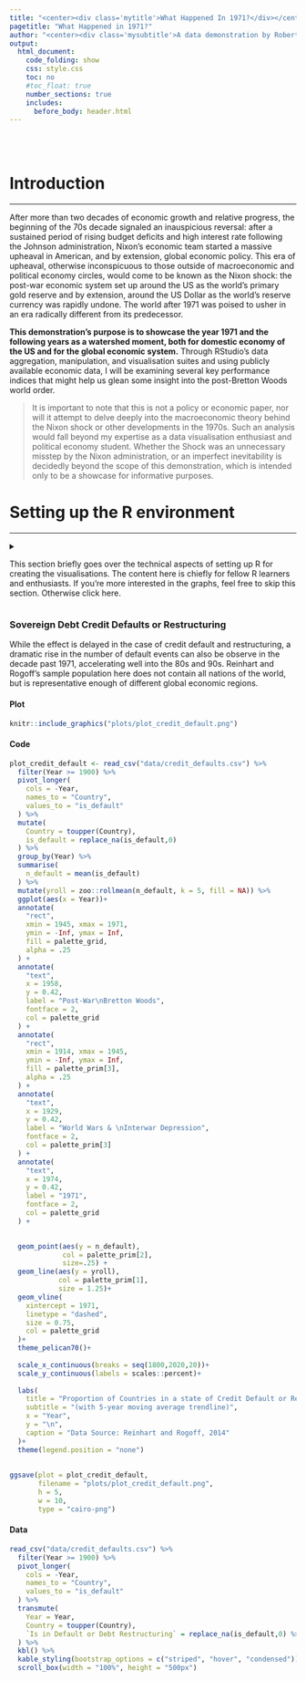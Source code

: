 ```yaml
---
title: "<center><div class='mytitle'>What Happened In 1971?</div></center>"
pagetitle: "What Happened in 1971?"
author: "<center><div class='mysubtitle'>A data demonstration by Robert Duc Bui <br> [Github](https://github.com/robert-mdh-bui) [Twitter](https://twitter.com/robert_b_) [LinkedIn](https://www.linkedin.com/in/robert-bui/)</div></center>"
output:
  html_document:
    code_folding: show
    css: style.css
    toc: no
    #toc_float: true
    number_sections: true
    includes:
      before_body: header.html
---
```


<br><br>

<div class="mycontent">

# Introduction

------------------------------------------------------------------------

After more than two decades of economic growth and relative progress, the beginning of the 70s decade signaled an inauspicious reversal: after a sustained period of rising budget deficits and high interest rate following the Johnson administration, Nixon's economic team started a massive upheaval in American, and by extension, global economic policy. This era of upheaval, otherwise inconspicuous to those outside of macroeconomic and political economy circles, would come to be known as the Nixon shock: the post-war economic system set up around the US as the world's primary gold reserve and by extension, around the US Dollar as the world's reserve currency was rapidly undone. The world after 1971 was poised to usher in an era radically different from its predecessor.

**This demonstration's purpose is to showcase the year 1971 and the following years as a watershed moment, both for domestic economy of the US and for the global economic system.** Through RStudio's data aggregation, manipulation, and visualisation suites and using publicly available economic data, I will be examining several key performance indices that might help us glean some insight into the post-Bretton Woods world order.

> It is important to note that this is not a policy or economic paper, nor will it attempt to delve deeply into the macroeconomic theory behind the Nixon shock or other developments in the 1970s. Such an analysis would fall beyond my expertise as a data visualisation enthusiast and political economy student. Whether the Shock was an unnecessary misstep by the Nixon administration, or an imperfect inevitability is decidedly beyond the scope of this demonstration, which is intended only to be a showcase for informative purposes.

# Setting up the R environment

------------------------------------------------------------------------

<details>

<summary>

This section briefly goes over the technical aspects of setting up R for creating the visualisations. The content here is chiefly for fellow R learners and enthusiasts. If you're more interested in the graphs, feel free to skip this section. Otherwise click here.

</summary>

## Packages

For the graphs in this demonstration, I will be using the *tidyverse* suite of packages for RStudio as the main toolset for data wrangling, cleaning, and visualisation through *ggplot2*. I will also be using *lubridate* for datetime manipulation, *stringr* for string manipulation, *fredr* for direct data fetching through the Federal Reserve Economic Data site provided by the Federal Reserve's API. For aesthetic customisation of the document, I use *patchwork* and *extrafont*.

```r
library(tidyverse)   # RStudio's suite of extended tools.
library(lubridate)   # For datetime manipulation
library(extrafont)   # For custom fonts.
library(fredr)       # For direct data fetching through FRED's API.
library(patchwork)   # For plot tiling.
library(kableExtra)  # For tables
```

## API Key

Should you the reader wish to replicate the plots in this demonstration, keep in mind that the fredr package connects through FRED's API, and thus requires an API key to be set. Here is a sample for the syntax to set an API key, but for your personal use you will need to sign up for a free account with FRED, and set your own API key.

```r
fredr_set_key("xxxxxxxxxxxxxxxxxxxxxxxxxxxxxxxx")
```

```r
fredr_set_key("fe0584c38504eccc993f49fe09fef128")
```

## Colour palette

I will also set a custom colour scale for use throughout different visualisations, for the sake of design continuity. The palettes are defined here, and displayed below. The colours and general design are inspired by vintage book covers by Pelican Books (and others in the same vein) from the 1970s.

![](https://i1.wp.com/www.grapheine.com/wp-content/uploads/2017/07/1970-livres-1.jpg "The Proto-Minimalism of 70s Book Covers")

```r
palette_prim  <- c("#ECA400", 
                   "#006992", 
                   "#b33951")
palette_2nd   <- c("#FFD470", 
                   "#99E2FF",
                   "#DD92A1")
palette_tert  <- c("#FBF6EF",
                   "#0B0A07")
palette_grid  <- c("#768749")

scales::show_col(palette_prim %>% 
                   append(palette_2nd) %>% 
                   append(palette_grid) %>% 
                   append(palette_tert),
                 border = NA)
```

## Custom ggplot2 theme {.tabset .tabset-fade .tabset-pills}

To avoid repetition in constructing the plots, I predefine a custom theme based on ggplot2's *theme_minimal()* here.

### Theme Code

```r
theme_pelican70 <- function () { 
  theme_minimal(base_size=12.5, base_family="Montserrat Light") %+replace%
    theme(
      panel.background      = element_rect(fill = palette_tert[1], colour=NA),
      plot.background       = element_rect(fill = palette_tert[1], colour=NA),
      
      legend.background     = element_rect(fill = "transparent", colour=NA),
      legend.key            = element_rect(fill = "transparent", colour=NA),
      
      plot.margin           = unit(c(t=1,r=1,b=1,l=1),"cm"),
      
      plot.title            = element_text(family = "Newslab Bold",
                                           color = palette_tert[2],
                                           margin = margin(t = 2,
                                                           b = 8,
                                                           unit = "pt")),
      plot.subtitle         = element_text(family = "Newslab",
                                           color = palette_tert[2],
                                           margin = margin(t = 2,
                                                           b = 12,
                                                           unit = "pt")),
      axis.text.y           = element_text(angle = 90,
                                           color=palette_tert[2]),
      axis.text.x           = element_text(color=palette_tert[2]),
      axis.title.x          = element_text(color=palette_tert[2],
                                           face="bold.italic",
                                           margin = margin(t = 2,
                                                           b = 2,
                                                           unit = "pt")),
      axis.title.y          = element_text(color=palette_tert[2],
                                           angle = 90,
                                           face="bold.italic",
                                           margin = margin(t = 2,
                                                           b = 2,
                                                           unit = "pt")),
      strip.text.x          = element_blank(),
      
      panel.grid.major.x    = element_line(linetype = "dotted",
                                           colour = palette_grid),
      panel.grid.major.y    = element_line(linetype = "dotted",
                                           colour = palette_grid),
      panel.grid.minor.x    = element_blank(),
      panel.grid.minor.y    = element_blank(),
      
      plot.caption          = element_text(color=palette_tert[2],
                                           face="italic",
                                           size=7,
                                           hjust = 1,
                                           vjust = 1),
      plot.caption.position = "plot"
    )
}
```

### Plot Example

```r
ggplot(data=mtcars,
       aes(as.factor(gear),mpg,fill=as.factor(gear)))+
  geom_boxplot(col=palette_tert[2])+
  geom_jitter()+
  scale_fill_manual(values = palette_prim)+
  theme_pelican70()+
  labs(title="Example with mtcars dataset: Mileage by gear number",
       x = "Gears",y="Miles per Gallon", fill = "Gears")

```

</detail>


# The Story of 1971

## Domestic Decoupling of the US Economy

------------------------------------------------------------------------

This section focuses chiefly on how most of the economic growth post-71 in the US has been decoupled from the realities of the average American worker.

The shared prosperity following the end of WW2 would have one believe in "a rising tide lifts all boats" - but this seemed to have stopped being true after 1971, especially for the middle class and working class in the US. In this section, we examine the various ways in which the common American worker has not shared in the continued economic growth since what I call the great decoupling that took place around 1971.

### Productivity vs. Wages {.tabset .tabset-fade .tabset-pills}

This first plot is probably the most well known: as much as labour productivity has continued to rise, since the 70s, wages have stagnated when adjusted for inflation. Using data from the Economic Policy Institute, here I recreate the plot of relative percentage rise in productivity for all workers and of hourly wage across the US.

Here, we can see clearly that in the few years after 1971, the general rate of increase for wages fell precipitously while productivity continues its previous trajectory. The growing economy had left the worker behind.

#### Plot

```r
knitr::include_graphics("plots/plot_prod_wage.png")
```

#### Code

```r
prod_wage <- read_csv("data/productivity_wage.csv") %>%
  mutate_all(funs(str_replace(., "%", ""))) %>%
  mutate_all(funs(str_squish(.))) %>%
  transmute(
    year = as.numeric(Year),
    wage48 = (as.numeric(`Hourly compensation`)+100)/100,
    prod48 = (as.numeric(`Net productivity`)+100)/100
  )

w71 <- prod_wage[prod_wage$year==1971,]$wage48
p71 <- prod_wage[prod_wage$year==1971,]$prod48

prod_wage71 <- prod_wage %>% 
  transmute(
    year = year,
    wage71 = as.numeric(format(round(wage48/w71, 4), nsmall = 4)),
    prod71 = as.numeric(format(round(prod48/p71, 4), nsmall = 4))
  ) %>% 
  filter(year > 1971)

plot_prod_wage <- prod_wage %>%
  pivot_longer(cols = -year,
               names_to = "var",
               values_to = "y") %>%
  mutate(y = (y)) %>%
  ggplot(aes(
    x = year,
    y = y,
    col = var,
    group = var,
    text = paste(sep = "",
                 "Year: ",year,
                 "\n% of 1948: ",y*100,"%")
  )) +
  geom_line(size = 1.25) +
  
  theme_pelican70() +
  scale_color_manual(values = palette_prim) +
  
  scale_x_continuous(breaks = seq(1948, 2018, 8)) +
  scale_y_continuous(labels = scales::percent,
                     breaks = seq(1, 3, 1)) +
  xlim(1945, 2026) +
  
  annotate(
    "text",
    x = max(prod_wage$year),
    y = (prod_wage$wage48 %>% last()) - .5,
    label = "Hourly Wage \nsince '71",
    fontface = 1,
    col = palette_prim[2]
  ) +
  annotate(
    "text",
    x = max(prod_wage$year),
    y = (prod_wage$prod48 %>% last()) - .5,
    label = "Productivity \nsince '71",
    fontface = 1,
    col = palette_prim[1]
  ) +
  
  annotate(
    "point",
    size = 3,
    x = max(prod_wage$year),
    y = (prod_wage$prod48 %>% last()),
    col = palette_prim[1]
  ) +
  annotate(
    "point",
    size = 3,
    x = max(prod_wage$year),
    y = (prod_wage$wage48 %>% last()),
    col = palette_prim[2]
  ) +
  
  annotate(
    "text",
    x = max(prod_wage$year),
    y = (prod_wage$prod48 %>% last()) - .20,
    label = paste("+",
                  ((
                    prod_wage71$prod71 %>% last()
                  ) - 1) * 100,
                  "%",
                  sep = ""),
    fontface = 2,
    size = 5,
    col = palette_prim[1]
  ) +
  annotate(
    "text",
    x = max(prod_wage$year),
    y = (prod_wage$wage48 %>% last()) - .20,
    label = paste("+",
                  ((
                    prod_wage71$wage71 %>% last()
                  ) - 1) * 100,
                  "%",
                  sep = ""),
    fontface = 2,
    size = 5,
    col = palette_prim[2]
  ) +
  
  annotate(
    "segment",
    x = 1971,
    xend = 1971,
    y = .95,
    yend = 3.35,
    linetype = "dashed",
    size = 0.75,
    col = palette_grid
  ) +
  annotate(
    "text",
    x = 1971,
    y = 3.50,
    label = "1971",
    fontface = 2,
    col = palette_grid
  ) +
  
  labs(
    title = "Productivity and hourly wage rise from 1948-2018",
    subtitle = "",
    x = "Year",
    y = "% of 1948 value\n",
    caption = "Data Source: Economic Policy Institute, BLS"
  ) +
  
  theme(legend.position = "none")

ggsave(plot = plot_prod_wage,
       filename = "plots/plot_prod_wage.png",
       h = 5,
       w = 10,
       type = "cairo-png")

```

#### Data

```r
read_csv("data/productivity_wage.csv") %>%
  mutate_all(funs(str_replace(., "%", ""))) %>%
  mutate_all(funs(str_squish(.))) %>%
  transmute(
    Year = as.numeric(Year),
    `Hourly Wage` = (as.numeric(`Hourly compensation`)+100)/100,
    `Labour Productivity` = (as.numeric(`Net productivity`)+100)/100
  ) %>% 
  kbl() %>% 
  kable_styling(bootstrap_options = c("striped", "hover", "condensed")) %>% 
  scroll_box(width = "100%", height = "500px")

```

### GDP per Capita vs. Federal Minimum Wage {.tabset .tabset-fade .tabset-pills}

To further demonstrate that prosperity in the economy at large has not trickled down to the working class, this plot shows that while GDP per capita has risen greatly since '71, the inflation-adjusted value of the federal minimum wage level has actually fallen sine 1971.

#### Plot

```r
knitr::include_graphics("plots/plot_minwage_gdppc.png")
```

#### Code

```r
minwage_gdpcapita <- fredr(
  series_id = "FEDMINNFRWG",
  observation_start = as.Date("1960-01-01"),
  observation_end = as.Date("2019-01-02")
) %>% rbind(
  fredr(
    series_id = "USACPIALLMINMEI",
    observation_start = as.Date("1960-01-01"),
    observation_end = as.Date("2019-01-02")
  )
) %>% 
  pivot_wider(
    id_cols = date,
    names_from = series_id,
    values_from = value
  ) %>% 
  mutate(
    adj_minwage = FEDMINNFRWG/USACPIALLMINMEI*100
  ) %>% 
  filter(month(date) == 1) %>% 
  select(date,adj_minwage) %>% 
  pivot_longer(
    cols = -date,
    names_to = "series_id",
    values_to = "value"
  ) %>% 
  rbind(
    fredr(
      series_id = "A939RX0Q048SBEA",
      observation_start = as.Date("1960-01-01"),
      observation_end = as.Date("2019-01-02")
    )
  ) %>% 
  filter(month(date) == 1) %>% 
  mutate(date = year(date)) %>% 
  group_by(series_id) %>% 
  mutate(
    val_adj = value/first(value)
  ) 

last_val_gdp <- last(minwage_gdpcapita[minwage_gdpcapita$series_id == "A939RX0Q048SBEA",]$val_adj)
last_val_fmw <- last(minwage_gdpcapita[minwage_gdpcapita$series_id == "adj_minwage",]$val_adj)

text_gdp <- paste("+",
                  as.numeric(format(round((last_val_gdp-1)*100, 2), nsmall = 2)),
                  "%",
                  sep = "")
text_fmw <- paste("-",
                  as.numeric(format(round((1-last_val_fmw)*100, 2), nsmall = 2)),
                  "%",
                  sep = "")

plot_minwage_gdppc <- minwage_gdpcapita %>% 
  ggplot(
    aes(
      x = date,
      y = val_adj,
      col = series_id
    )
  ) + 
  geom_line(size=1.25)+
  geom_vline(
    xintercept = 1971,
    linetype = "dashed",
    size = 0.75,
    col = palette_grid
  )+
    
  xlim(1960,2032)+
  ylim(1,3.6)+
  
  scale_color_manual(values=palette_prim)+
  scale_y_continuous(labels = scales::percent,
                     breaks = seq(1, 3, 1))+
  theme_pelican70()+
  labs(
    title = "Real GDP per capita vs. Federal minimum wage rise 1960-2019",
    subtitle = "",
    x = "Year",
    y = "% of 1960 value \n",
    caption = "Data Source: FRED"
  ) +

  annotate("point",
           x = 2019,
           y = last_val_gdp,
           col = palette_prim[1],
           size=3)+
  annotate("point",
           x = 2019,
           y = last_val_fmw,
           col = palette_prim[2],
           size=3)+
  
  annotate("text",
           x = 2024,
           y = last_val_gdp+.1,
           label = text_gdp,
           col = palette_prim[1],
           fontface = 2,
           size = 5
  )+
  annotate("text",
           x = 2024,
           y = last_val_fmw+.5,
           label = text_fmw,
           col = palette_prim[2],
           fontface = 2,
           size = 5
  )+
  
  annotate("text",
           x = 2024,
           y = last_val_gdp-.1,
           label = "\n GDP/capita \nsince '71",
           col = palette_prim[1],
           size = 4
  )+
  annotate("text",
           x = 2024,
           y = last_val_fmw+.2,
           label = "\n Adj. Federal \nminimum wage \nsince '71",
           col = palette_prim[2],
           size = 4
  )+
  annotate(
    "text",
    x = 1969,
    y = 3.25,
    label = "1971",
    fontface = 2,
    col = palette_grid
  ) +
  
  theme(legend.position = "none")

ggsave(plot = plot_minwage_gdppc,
       filename = "plots/plot_minwage_gdppc.png",
       h = 5,
       w = 10,
       type = "cairo-png")
```

#### Data

```r
fredr(
  series_id = "FEDMINNFRWG",
  observation_start = as.Date("1960-01-01"),
  observation_end = as.Date("2019-01-02")
) %>% rbind(
  fredr(
    series_id = "USACPIALLMINMEI",
    observation_start = as.Date("1960-01-01"),
    observation_end = as.Date("2019-01-02")
  )
) %>% 
  pivot_wider(
    id_cols = date,
    names_from = series_id,
    values_from = value
  ) %>% 
  mutate(
    adj_minwage = FEDMINNFRWG/USACPIALLMINMEI*100
  ) %>% 
  filter(month(date) == 1) %>% 
  select(date,adj_minwage) %>% 
  pivot_longer(
    cols = -date,
    names_to = "series_id",
    values_to = "value"
  ) %>% 
  rbind(
    fredr(
      series_id = "A939RX0Q048SBEA",
      observation_start = as.Date("1960-01-01"),
      observation_end = as.Date("2019-01-02")
    )
  ) %>% 
  filter(month(date) == 1) %>% 
  mutate(date = year(date)) %>% 
  group_by(series_id) %>% 
  mutate(
    val_adj = value/first(value)
  ) %>% 
  pivot_wider(
    id_cols = date,
    names_from = series_id,
    values_from = value
  ) %>% 
  rename(
    Year = date,
    `Adj. Federal Min. Wage` = adj_minwage,
    `Adj. GDP per capita` = A939RX0Q048SBEA
  ) %>% 
  kbl() %>% 
  kable_styling(bootstrap_options = c("striped", "hover", "condensed")) %>% 
  scroll_box(width = "100%", height = "500px")

```

### Corporate Profits vs. Median Household Income {.tabset .tabset-fade .tabset-pills}

An even more dramatic rise can be seen in corporate profits since: aggregate corporate profits after tax has skyrocketed sixfold, but median household income has only doubled in the same time period. Both time series here are adjusted for inflation with a CPI deflator (2018 dollars). Granted, the trajectory for corporate profits is a lot more choppy (especially around the 2008 Global Financial Crisis), even in that era corporate profit still outstrips median household income by more than twice as much.

#### Plot

```r
knitr::include_graphics("plots/plot_corp_medincome.png")
```

#### Code

```r
corp_medincome <- fredr(
  series_id = "CP",
  observation_start = as.Date("1960-01-01"),
  observation_end = as.Date("2019-01-02")
) %>% rbind(
  fredr(
    series_id = "USACPIALLMINMEI",
    observation_start = as.Date("1960-01-01"),
    observation_end = as.Date("2019-01-02")
  )
) %>% 
  pivot_wider(
    id_cols = date,
    names_from = series_id,
    values_from = value
  ) %>% 
  mutate(
    adj = CP/USACPIALLMINMEI*100
  ) %>% 
  filter(month(date) == 1) %>% 
  select(date,adj) %>% 
  pivot_longer(
    cols = -date,
    names_to = "series_id",
    values_to = "value"
  ) %>% 
  rbind(
    fredr(
      series_id = "MEFAINUSA672N",
      observation_start = as.Date("1960-01-01"),
      observation_end = as.Date("2019-01-02")
    )
  ) %>% 
  filter(month(date) == 1) %>% 
  mutate(date = year(date)) %>% 
  group_by(series_id) %>% 
  mutate(
    val_adj = value/first(value)
  )


last_val_crp <- last(corp_medincome[corp_medincome$series_id == "adj",]$val_adj)
last_val_mhi <- last(corp_medincome[corp_medincome$series_id == "MEFAINUSA672N",]$val_adj)

text_crp <- paste("+",
                  as.numeric(format(round((last_val_crp-1)*100, 2), nsmall = 2)),
                  "%",
                  sep = "")
text_mhi <- paste("+",
                  as.numeric(format(round((last_val_mhi-1)*100, 2), nsmall = 2)),
                  "%",
                  sep = "")

plot_corp_medincome <- corp_medincome %>% 
  ggplot(
    aes(
      x = date,
      y = val_adj,
      col = series_id
    )
  ) + 
  geom_line(size=1.25)+
  geom_vline(
    xintercept = 1971,
    linetype = "dashed",
    size = 0.75,
    col = palette_grid
  )+
    
  xlim(1960,2032)+
  ylim(1,3.6)+
  
  scale_color_manual(values=palette_prim)+
  scale_y_continuous(labels = scales::percent)+
  theme_pelican70()+
  labs(
    title = "Adjusted corporate profits vs. median household income 1960-2019",
    subtitle = "",
    x = "Year",
    y = "% of 1960 value \n",
    caption = "Data Source: FRED"
  ) +

  annotate("point",
           x = 2019,
           y = last_val_crp,
           col = palette_prim[1],
           size=3)+
  annotate("point",
           x = 2019,
           y = last_val_mhi,
           col = palette_prim[2],
           size=3)+
  
  annotate("text",
           x = 2025,
           y = last_val_crp+.2,
           label = text_crp,
           col = palette_prim[1],
           fontface = 2,
           size = 5
  )+
  annotate("text",
           x = 2024,
           y = last_val_mhi+.39,
           label = text_mhi,
           col = palette_prim[2],
           fontface = 2,
           size = 5
  )+
  
  annotate("text",
           x = 2025,
           y = last_val_crp-.2,
           label = "\n Corporate Profits \nsince '71",
           col = palette_prim[1],
           size = 4
  )+
  annotate("text",
           x = 2024,
           y = last_val_mhi-.21,
           label = "\n Median \nHousehold income \nsince '71",
           col = palette_prim[2],
           size = 4
  )+
  annotate(
    "text",
    x = 1969,
    y = 7,
    label = "1971",
    fontface = 2,
    col = palette_grid
  ) +
  
  theme(legend.position = "none")

ggsave(plot = plot_corp_medincome,
       filename = "plots/plot_corp_medincome.png",
       h = 5,
       w = 10,
       type = "cairo-png")
```

#### Data

```r
fredr(
  series_id = "CP",
  observation_start = as.Date("1960-01-01"),
  observation_end = as.Date("2019-01-02")
) %>% rbind(
  fredr(
    series_id = "USACPIALLMINMEI",
    observation_start = as.Date("1960-01-01"),
    observation_end = as.Date("2019-01-02")
  )
) %>% 
  pivot_wider(
    id_cols = date,
    names_from = series_id,
    values_from = value
  ) %>% 
  mutate(
    adj = CP/USACPIALLMINMEI*100
  ) %>% 
  filter(month(date) == 1) %>% 
  select(date,adj) %>% 
  pivot_longer(
    cols = -date,
    names_to = "series_id",
    values_to = "value"
  ) %>% 
  rbind(
    fredr(
      series_id = "MEFAINUSA672N",
      observation_start = as.Date("1960-01-01"),
      observation_end = as.Date("2019-01-02")
    )
  ) %>% 
  filter(month(date) == 1) %>% 
  mutate(date = year(date)) %>% 
  group_by(series_id) %>% 
  mutate(
    val_adj = value/first(value)
  ) %>% 
  pivot_wider(
    id_cols = date,
    names_from = series_id,
    values_from = value
  ) %>% 
  rename(
    Year = date,
    `Corporate Profits After Tax (billions)` = adj,
    `Real Median Family Income` = MEFAINUSA672N
  ) %>% 
  kbl() %>% 
  kable_styling(bootstrap_options = c("striped", "hover", "condensed")) %>% 
  scroll_box(width = "100%", height = "500px")

```

### Wage Labour Hours to buy into Stock Market Indices {.tabset .tabset-fade .tabset-pills}

Without government pension programmes, US workers often rely on retirement accounts to prepare for the future. A large amount of this capital stored in retirement accounts (401k, etc.), a large portion of which is distributed into major market indices, such as the Dow Jones Industrial Average (\^DJI), the S&P 500 (\^GSPC), or the Russell 2000 (\^RUT). But when corporate profitability is high compared to hourly wage, the average worker might have had a more difficult time hitching themselves to the profit ride that the stock market has been riding on. Here, I decided to base my analysis on how many hours it would take for a worker to buy the value of the S&P 500 - mostly because the S&P 500 and its derivative products have had a history of being a popular investment.

Admittedly the trend reversal here appears to be delayed - at least a couple of years after 1971 itself. Still, I believe this trend still fits with the overall theme: since the 70s, the average worker has had to work nearly ten times the amount of hours to buy into the most popular investment instrument.

#### Plot

```r
knitr::include_graphics("plots/plot_sp500.png")
```

#### Code

Here I call two extra packages called *tidyquant* and *quantmod* to fetch and manipulate stock market data.

```r
library(tidyquant)
library(quantmod)

sp500 <- read_csv("data/avg_hourly_earning.csv") %>% 
  pivot_longer(cols = -Year,
               names_to = "month",
               values_to ="value") %>% 
  mutate(rtime = paste("01",month,Year,sep=" "),
         date = dmy(rtime),
         series_id = "avg_hourly_wage") %>% 
  select(date,series_id,value) %>% 
  rbind(
  fredr(
    series_id = "USACPIALLMINMEI",
    observation_start = as.Date("1960-01-01"),
    observation_end = as.Date("2019-01-02")
  )
) %>% 
  mutate(series_id = ifelse(series_id == "USACPIALLMINMEI", "cpi",series_id)) %>% 
  pivot_wider(
    id_cols = date,
    names_from = series_id,
    values_from = value
  ) %>% 
  mutate(wage = avg_hourly_wage * cpi / 100) %>% 
  select(date,wage) %>% 
  filter(!is.na(wage)) %>% 
  left_join(getSymbols("^GSPC",
           from = "1964-01-01",
           to = "2019-01-01",
           src = "yahoo",
           auto.assign=F) %>% 
  as.data.frame() %>% 
  rownames_to_column("date") %>% 
  select(date,sp500 = GSPC.Close) %>% 
  mutate(date = as.Date(date),
         year = year(date),
         month = month(date)) %>% 
  group_by(year,month) %>% 
  summarise(sp500 = first(sp500)) %>% 
  ungroup() %>% 
  mutate(date = paste(year,month,"01",sep="-") %>% ymd(),
            sp500 = sp500) %>% 
  select(date,sp500)) %>% 
  mutate(hour_to_buy = sp500/wage) 

plot_sp500 <- sp500 %>% 
  ggplot(
    aes(
      x = date,
      y = hour_to_buy
    )
  )+
  geom_smooth(col   = palette_prim[2],
              fill  = palette_2nd[2],
              size  = 1.6,
              alpha = .75)+
  geom_line(col  = palette_prim[3],
            size = 1.25)+
  geom_vline(
    xintercept = 1971,
    linetype = "dashed",
    size = 0.75,
    col = palette_grid
  )+
  theme_pelican70()+
  labs(
    title = "Hours to buy the S&P 500 1964-2019",
    subtitle = "(with Loess smoothed trendline)",
    x = "Year",
    y = "Hours\n",
    caption = "Data Source: Yahoo Finance, BLS"
  ) + 
  theme(legend.position = "none")+
  annotate(
    "text",
    x = as.Date("1972-12-01"),
    y = 300,
    label = "1971",
    fontface = 2,
    col = palette_grid
  )

ggsave(plot = plot_sp500,
       filename = "plots/plot_sp500.png",
       h = 5,
       w = 10,
       type = "cairo-png")
```

#### Data

```r
read_csv("data/avg_hourly_earning.csv") %>% 
  pivot_longer(cols = -Year,
               names_to = "month",
               values_to ="value") %>% 
  mutate(rtime = paste("01",month,Year,sep=" "),
         date = dmy(rtime),
         series_id = "avg_hourly_wage") %>% 
  select(date,series_id,value) %>% 
  rbind(
  fredr(
    series_id = "USACPIALLMINMEI",
    observation_start = as.Date("1960-01-01"),
    observation_end = as.Date("2019-01-02")
  )
) %>% 
  mutate(series_id = ifelse(series_id == "USACPIALLMINMEI", "cpi",series_id)) %>% 
  pivot_wider(
    id_cols = date,
    names_from = series_id,
    values_from = value
  ) %>% 
  mutate(wage = avg_hourly_wage * cpi / 100) %>% 
  select(date,wage) %>% 
  filter(!is.na(wage)) %>% 
  left_join(quantmod::getSymbols("^GSPC",
           from = "1964-01-01",
           to = "2019-01-01",
           src = "yahoo",
           auto.assign=F) %>% 
  as.data.frame() %>% 
  rownames_to_column("date") %>% 
  select(date,sp500 = GSPC.Close) %>% 
  mutate(date = as.Date(date),
         year = year(date),
         month = month(date)) %>% 
  group_by(year,month) %>% 
  summarise(sp500 = first(sp500)) %>% 
  ungroup() %>% 
  mutate(date = paste(year,month,"01",sep="-") %>% ymd(),
            sp500 = sp500) %>% 
  select(date,sp500)) %>% 
  mutate(hour_to_buy = sp500/wage) %>% 
  transmute(`Year & Month` = paste(year(date),month(date),sep="-"),
            `Avg. Nominal Hourly Wage for Nonmanagement Workers` = wage,
            `S&P500 Nominal Value` = sp500,
            `Labour Hours to Buy S&P500` = hour_to_buy
            ) %>% 
  kbl() %>% 
  kable_styling(bootstrap_options = c("striped", "hover", "condensed")) %>% 
  scroll_box(width = "100%", height = "500px")
```

### CEO-to-worker Compensation Ratio {.tabset .tabset-fade .tabset-pills}

And this precipitous increase in corporate profits and valuation, having not trickled down to the middle class, appears to have mostly gone to the corporate executives of America. While in the 60s and early 70s, a CEO only earned about 20x to 25x the amount their worker did, this ratio skyrocketed to more 320 by 2019. This change may not have taken place dramatically in the year 1971, but it can be argued that the decade following '71 was a long process of trend reversal from relative parity to the outsized ratio of modern America.

#### Plot

```r
knitr::include_graphics("plots/plot_ceo_ratio.png")
```

#### Code

```r
plot_ceo_ratio <- read_csv("data/ceo_comp.csv") %>% 
  mutate(
    realized = realized %>% str_extract("^\\d+.{0,1}\\d+") %>% as.numeric()
  ) %>% 
  ggplot(
    aes(
      x = year,
      y = realized
    )
  )+
  geom_smooth(col   = palette_prim[2],
              fill  = palette_2nd[2],
              size  = 1.6,
              alpha = .75)+
  geom_line(col  = palette_prim[3],
            size = 1.25)+
  geom_vline(
    xintercept = 1971,
    linetype = "dashed",
    size = 0.75,
    col = palette_grid
  )+
  theme_pelican70()+
  labs(
    title = "CEO-worker compensation ratio 1965-2019",
    subtitle = "(with Loess smoothed trendline)",
    x = "Year",
    y = "Ratio\n",
    caption = "Data Source: Economic Policy Institute"
  ) +
  annotate(
    "text",
    x = 1969,
    y = 350,
    label = "1971",
    fontface = 2,
    col = palette_grid
  ) +
  theme(legend.position = "none")

ggsave(plot = plot_ceo_ratio,
       filename = "plots/plot_ceo_ratio.png",
       h = 5,
       w = 10,
       type = "cairo-png")
```

#### Data

```r
read_csv("data/ceo_comp.csv") %>% 
  transmute(
    Year = as.numeric(year),
    `Realized Compensation Ratio` = realized %>% str_extract("^\\d+.{0,1}\\d+") %>% as.numeric()
  ) %>% 
  kbl() %>% 
  kable_styling(bootstrap_options = c("striped", "hover", "condensed")) %>% 
  scroll_box(width = "100%", height = "500px")

```

### Inequality 1: Gini Index {.tabset .tabset-fade .tabset-pills}

Unsurprisingly this previous pattern has corresponded with an increase in the Gini Index, measuring household income inequality. Here it is clear through the smoothed trendline that the years around 1971 were the bottom of the valley that signalled a trend reversal towards the massive inequality in modern America.

> +----------------------------------------------------------------------------------------------------------------------------------------------------------------------------------------------------------------------+
> | Definition of the Gini Index, from the OECD:                                                                                                                                                                         |
> |                                                                                                                                                                                                                      |
> | The Gini index measures the extent to which the distribution of income (or, in some cases, consumption expenditure) among individuals or households within an economy deviates from a perfectly equal distribution.\ |
> | \                                                                                                                                                                                                                    |
> | The Gini index measures the area between the Lorenz curve and the hypothetical line of absolute equality, expressed as a percentage of the maximum area under the line.\                                             |
> | \                                                                                                                                                                                                                    |
> | A Gini index of zero represents perfect equality and 1.00, perfect inequality.                                                                                                                                        |
> +----------------------------------------------------------------------------------------------------------------------------------------------------------------------------------------------------------------------+

#### Plot

```r
knitr::include_graphics("plots/plot_gini.png")
```

#### Code

```r
gini <- fredr(
  series_id = "GINIALLRF",
  observation_start = as.Date("1800-01-01"),
  observation_end = as.Date(Sys.Date())
) 

plot_gini <- gini %>% 
  mutate(date = year(date)) %>% 
  ggplot(
    aes(
      x = date,
      y = value
    )
  ) + 
  geom_smooth(col   = palette_prim[2],
              fill  = palette_2nd[2],
              size  = 1.25,
              alpha = .75)+
  geom_line(col  = palette_prim[3],
            size = 1.25)+
  geom_vline(
    xintercept = 1971,
    linetype = "dashed",
    size = 0.75,
    col = palette_grid
  )+
  theme_pelican70()+
  labs(
    title = "Gini Index of Household Income Inequality 1947-2018",
    subtitle = "(with Loess smoothed trendline)",
    x = "Year",
    y = "Gini Coefficient \n",
    caption = "Data Source: FRED"
  ) +
  annotate(
    "text",
    x = 1969,
    y = 0.46,
    label = "1971",
    fontface = 2,
    col = palette_grid
  ) +
  
  theme(legend.position = "none")

ggsave(plot = plot_gini,
       filename = "plots/plot_gini.png",
       h = 5,
       w = 10,
       type = "cairo-png")
```

#### Data

```r
fredr(
  series_id = "GINIALLRF",
  observation_start = as.Date("1800-01-01"),
  observation_end = as.Date(Sys.Date())
) %>% 
  mutate(date = year(date)) %>% 
  transmute(
    Year = as.numeric(date),
    `Gini Coeffcient` = value
  ) %>% 
  kbl() %>% 
  kable_styling(bootstrap_options = c("striped", "hover", "condensed")) %>% 
  scroll_box(width = "100%", height = "500px")

```

### Inequality 2: Top 10% as share of total income {.tabset .tabset-fade .tabset-pills}

In a similar pattern, while in the post-war era, the top 10% of earners in America accounted for an unprecedentedly small proportion of total income, this proportion started to increase dramatically again, with the trend reversal beginning around 1971. Data here is taken from Saez and Piketty's original research.

#### Plot

```r
knitr::include_graphics("plots/plot_top10_incomeshare.png")
```

#### Code

```r
plot_top10_incomeshare <- read_csv("data/fct_income_distro.csv") %>% 
  select(year,top10) %>% 
  pivot_longer(
    cols = -year,
    names_to = "pop",
    values_to = "share"
  ) %>% 
  ggplot(
    aes(
      x = year,
      y = share,
      col = pop
    )
  )+
  geom_smooth(col   = palette_prim[2],
              fill  = palette_2nd[2],
              size  = 1.6,
              alpha = .75)+
  geom_line(size = 1.25,
            col = palette_prim[3])+
  geom_vline(
    xintercept = 1971,
    linetype = "dashed",
    size = 0.75,
    col = palette_grid
  )+
  theme_pelican70()+
  scale_x_continuous(breaks = seq(1900,2020,20))+
  scale_y_continuous(labels = scales::percent)+
  labs(
    title = "Share of total income by top 10% earners 1913-2019",
    subtitle = "(with Loess smoothed trendline)",
    x = "Year",
    y = "% Share of total \n",
    caption = "Data Source: Piketty and Saez, 2019"
  ) +
  annotate(
    "text",
    x = 1968,
    y = 0.49,
    label = "1971",
    fontface = 2,
    col = palette_grid
  ) +
  theme(legend.position = "none")

ggsave(plot = plot_top10_incomeshare,
       filename = "plots/plot_top10_incomeshare.png",
       h = 5,
       w = 10,
       type = "cairo-png")
```

#### Data

```r

read_csv("data/fct_income_distro.csv") %>%
  rename(
    Year = year,
    `Top 10%` = top10,
    `Top 5%` = top5,
    `Top 1%` = top1,
    `Top 0.5%` = top.5,
    `Top 0.1%` = top.1,
    `Top 0.01%` = top.01
  ) %>% 
  kbl() %>% 
  kable_styling(bootstrap_options = c("striped", "hover", "condensed")) %>% 
  scroll_box(width = "100%", height = "500px")

```

### Inequality 3: Top 0.5% vs. bottom 90% as share of total wealth {.tabset .tabset-fade .tabset-pills}

Regarding economic inequality, analysing the distribution of wealth is every bit as important - if not more - than that of income. In this section, I have picked an even smaller slice (0.5%) to demonstrate the chasm that separates the vast majority of Americans and those at the top. 

From the beginning of the time series up until the 70s, the two proportions were trending towards overall higher equality, until the .5% richest began to hold more of total wealth once again after 1971. The trend reversal for wealth came later in the 70s decade - possibly as a lagging indicator resulting from the earlier reversal of income outlined in the previous section.

#### Plot

```r
knitr::include_graphics("plots/plot_top.5_wealthshare.png")
```

#### Code

```r
plot_top.5_wealthshare <- read_csv("data/wealth_distro_top10_top.5.csv") %>% 
  mutate(bottom90 = 1-top10) %>% 
  select(year,top.5,bottom90) %>% 
  pivot_longer(
    cols = -year,
    names_to = "pop",
    values_to = "share"
  ) %>% 
  ggplot(
    aes(
      x = year,
      y = share,
      col = pop
    )
  )+
  geom_line(size=1.25)+
  
  scale_x_continuous(breaks = seq(1900,2020,20))+
  scale_color_manual(values = palette_prim)+
  scale_y_continuous(labels = scales::percent,
                     limits = c(.1,.43))+

  theme_pelican70()+
  
  labs(
    title = "Share of total wealth between \nbottom 90% and top 0.5% from 1913-2019",
    subtitle = "",
    x = "Year",
    y = "% Share of total \n",
    caption = "Data Source: Piketty and Saez, 2019"
  ) +
  
  annotate(
    "text",
    x = 1975,
    y = .42,
    label = "1970s",
    fontface = 2,
    col = palette_grid
  ) +
  
  annotate(
    "rect",
    xmin = 1970, xmax = 1980,
    ymin = -Inf, ymax = Inf,
    fill = palette_grid,
    col = palette_grid,
    alpha = .25
  ) +
  
  annotate(
    "text",
    x = 1998,
    y = .365,
    col = palette_prim[1],
    label = "Bottom 90%",
    fontface = 2,
    size = 4,
  ) +
  
  annotate(
    "text",
    x = 1996.5,
    y = .195,
    col = palette_prim[2],
    label = "Top 0.5%",
    fontface = 2,
    size = 4,
  ) +
  
  theme(legend.position = "none")

ggsave(plot = plot_top.5_wealthshare,
       filename = "plots/plot_top.5_wealthshare.png",
       h = 5,
       w = 10,
       type = "cairo-png")
```


#### Data

```r

read_csv("data/wealth_distro_top10_top.5.csv") %>% 
  mutate(bottom90 = 1-top10) %>% 
  select(year,top.5,bottom90) %>% 
  rename(
    Year = year,
    `Top 0.5%` = top.5,
    `Bottom 90%` = bottom90
  ) %>% 
  kbl() %>% 
  kable_styling(bootstrap_options = c("striped", "hover", "condensed")) %>% 
  scroll_box(width = "100%", height = "500px")

```


## Global Financial (Dis)Order

------------------------------------------------------------------------

This section focuses chiefly on how the global economy post-71 has also been an era of tumult for many countries' economies beyond the US.

1971 made its mark on the global economy with the collapse of the Bretton Woods system, which in turn had a ripple effect on economies beyond that of the United States. This era saw the return of banking crises, market crashes, and most directly currency hyperinflations or debasements - especially compared to the relative dearth of said crises in the 'golden era' of Bretton Woods. 

> Most of the visualisations in this section are based on data gathered by Carmen Reinhart and Kenneth Rogoff in their book *This Time Is Different: Eight Centuries of Financial Folly*. 
> Note that while the book's an impressive work of macroeconomics research, it has also been a source of significant controversy, specifically over the veracity of the book's central claims and conclusion. After replication on data supplied by the authors, many economists have critiqued Reinhart and Rogoff's conclusions as flawed by poor code, selective omission of data, and a litany of other issues with academic rigour. 
> With those concerns in mind, I have ensured to only use Reinhart and Rogoff's raw data and not the qualitative analysis or conclusions drawn by these authors, and whenever possible cross-reference data values with public records.  

### Major inflation or depreciation of currency {.tabset .tabset-fade .tabset-pills}

One central pillar of the Bretton Woods system is the status of the US Dollar as the world's reserve currency, backed by the Federal Reserve's accumulated gold. This can be argued to have had a stabilising effect on global currencies, as many were pegged to the US Dollar, the value of which stayed relatively stable. 

When the US Dollar's convertibility to gold was ended, most currencies were no longer anchored to a relatively stable value. Especially with the advent of modern monetary policy, most currencies have become free-floating *fiat* currency backed and controlled by central banks' control of the money supply. Easily observable in this new era is the returned propensity for inflationary crises suffered by many currencies (especially those of weaker economies, or in periods of global financial instability.)

#### Plot

```r
knitr::include_graphics("plots/plot_inflations.png")
```

#### Code

```r
plot_inflations <- read_csv("data/inflations.csv") %>% 
  filter(year >= 1900) %>% 
  mutate(yroll = zoo::rollmean(inflation_eps, k = 5, fill = NA)) %>% 
  ggplot(aes(x = year)) + 
  
  annotate(
    "rect",
    xmin = 1945, xmax = 1971,
    ymin = -Inf, ymax = Inf,
    fill = palette_grid,
    alpha = .25
  ) +
  annotate(
    "text",
    x = 1958,
    y = 22,
    label = "Post-War\nBretton Woods",
    fontface = 2,
    col = palette_grid
  ) + 
  annotate(
    "rect",
    xmin = 1914, xmax = 1945,
    ymin = -Inf, ymax = Inf,
    fill = palette_prim[3],
    alpha = .25
  ) +
  annotate(
    "text",
    x = 1929,
    y = 22,
    label = "World Wars & \nInterwar Depression",
    fontface = 2,
    col = palette_prim[3]
  ) + 
  annotate(
    "text",
    x = 1974,
    y = 22,
    label = "1971",
    fontface = 2,
    col = palette_grid
  ) +
  
  geom_point(aes(y = inflation_eps),
             col = palette_prim[2],
             size=.25) + 
  geom_line(aes(y = yroll),
            col = palette_prim[1],
            size = 1.25)+
  geom_vline(
    xintercept = 1971,
    linetype = "dashed",
    size = 0.75,
    col = palette_grid
  )+
  theme_pelican70()+
    
  scale_x_continuous(breaks = seq(1800,2020,20))+
  
  labs(
    title = "Global Instances of Annual inflation greater than 15% from 1900-2000",
    subtitle = "(with 5-year moving average trendline)",
    x = "Year",
    y = "# of inflationary episodes \n",
    caption = "Data Source: Reinhart and Rogoff, 2009"
  )+
  
  theme(legend.position = "none")
  
  
ggsave(plot = plot_inflations,
       filename = "plots/plot_inflations.png",
       h = 5,
       w = 10,
       type = "cairo-png")
```



#### Data

```r

read_csv("data/inflations.csv") %>% 
  filter(year >= 1900) %>% 
  rename(
    Year = year,
    `Number of inflationary episodes` = inflation_eps
  ) %>% 
  kbl() %>% 
  kable_styling(bootstrap_options = c("striped", "hover", "condensed")) %>% 
  scroll_box(width = "100%", height = "500px")

```

### Banking crises {.tabset .tabset-fade .tabset-pills}

Similarly, it would appear that the Bretton Woods system was correlated with a relative stability in terms of countries with a banking crisis (or multiple crises.) Serendipitously enough, the 5-year MA trendline started immediately picking up after 1971, and banking instability has remained high since. Note the outlier on the top right - this high value is representative of the Global Financial Crisis of 2008. 

#### Plot

```r
knitr::include_graphics("plots/plot_banking_crises.png")
```

#### Code

```r
plot_banking_crises <- read_csv("data/banking_crises.csv") %>% 
  filter(year >= 1900) %>% 
  mutate(yroll = zoo::rollmean(crises_eps, k = 5, fill = NA)) %>% 
  ggplot(aes(x = year)) + 
    
  annotate(
    "rect",
    xmin = 1945, xmax = 1971,
    ymin = -Inf, ymax = Inf,
    fill = palette_grid,
    alpha = .25
  ) +
  annotate(
    "text",
    x = 1958,
    y = 43.5,
    label = "Post-War\nBretton Woods",
    fontface = 2,
    col = palette_grid
  ) + 
  annotate(
    "rect",
    xmin = 1914, xmax = 1945,
    ymin = -Inf, ymax = Inf,
    fill = palette_prim[3],
    alpha = .25
  ) +
  annotate(
    "text",
    x = 1929,
    y = 43.5,
    label = "World Wars & \nInterwar Depression",
    fontface = 2,
    col = palette_prim[3]
  ) + 
  annotate(
    "text",
    x = 1974,
    y = 43.5,
    label = "1971",
    fontface = 2,
    col = palette_grid
  ) +
  

  geom_point(aes(y = crises_eps),
             col = palette_prim[2],
             size=.25) + 
  geom_line(aes(y = yroll),
            col = palette_prim[1],
            size = 1.25)+
  geom_vline(
    xintercept = 1971,
    linetype = "dashed",
    size = 0.75,
    col = palette_grid
  )+
  theme_pelican70()+
    
  scale_x_continuous(breaks = seq(1800,2020,20))+
  ylim(-3,45)+
  
  labs(
    title = "Banking crises weighted by share of world income 1900-2000",
    subtitle = "(with 5-year moving average trendline)",
    x = "Year",
    y = "Weighted count of crises \n",
    caption = "Data Source: Reinhart and Rogoff, 2009"
  )+
  theme(legend.position = "none")
  
  
ggsave(plot = plot_banking_crises,
       filename = "plots/plot_banking_crises.png",
       h = 5,
       w = 10,
       type = "cairo-png")
```



#### Data

```r

read_csv("data/banking_crises.csv") %>% 
  filter(year >= 1900) %>% 
  rename(
    Year = year,
    `Income-share-weighted Count of Banking Crises` = crises_eps
  ) %>% 
  kbl() %>% 
  kable_styling(bootstrap_options = c("striped", "hover", "condensed")) %>% 
  scroll_box(width = "100%", height = "500px")

```

<br><br><br>

</div>



### Sovereign Debt Credit Defaults or Restructuring {.tabset .tabset-fade .tabset-pills}

While the effect is delayed in the case of credit default and restructuring, a dramatic rise in the number of default events can also be observe in the decade past 1971, accelerating well into the 80s and 90s. Reinhart and Rogoff's sample population here does not contain all nations of the world, but is representative enough of different global economic regions.

#### Plot

```r
knitr::include_graphics("plots/plot_credit_default.png")
```

#### Code

```r
plot_credit_default <- read_csv("data/credit_defaults.csv") %>% 
  filter(Year >= 1900) %>% 
  pivot_longer(
    cols = -Year,
    names_to = "Country",
    values_to = "is_default"
  ) %>% 
  mutate(
    Country = toupper(Country),
    is_default = replace_na(is_default,0)
  ) %>% 
  group_by(Year) %>% 
  summarise(
    n_default = mean(is_default)
  ) %>% 
  mutate(yroll = zoo::rollmean(n_default, k = 5, fill = NA)) %>%
  ggplot(aes(x = Year))+
  annotate(
    "rect",
    xmin = 1945, xmax = 1971,
    ymin = -Inf, ymax = Inf,
    fill = palette_grid,
    alpha = .25
  ) +
  annotate(
    "text",
    x = 1958,
    y = 0.42,
    label = "Post-War\nBretton Woods",
    fontface = 2,
    col = palette_grid
  ) + 
  annotate(
    "rect",
    xmin = 1914, xmax = 1945,
    ymin = -Inf, ymax = Inf,
    fill = palette_prim[3],
    alpha = .25
  ) +
  annotate(
    "text",
    x = 1929,
    y = 0.42,
    label = "World Wars & \nInterwar Depression",
    fontface = 2,
    col = palette_prim[3]
  ) + 
  annotate(
    "text",
    x = 1974,
    y = 0.42,
    label = "1971",
    fontface = 2,
    col = palette_grid
  ) +
  

  geom_point(aes(y = n_default),
             col = palette_prim[2],
             size=.25) + 
  geom_line(aes(y = yroll),
            col = palette_prim[1],
            size = 1.25)+
  geom_vline(
    xintercept = 1971,
    linetype = "dashed",
    size = 0.75,
    col = palette_grid
  )+
  theme_pelican70()+
    
  scale_x_continuous(breaks = seq(1800,2020,20))+
  scale_y_continuous(labels = scales::percent)+
  
  labs(
    title = "Proportion of Countries in a state of Credit Default or Restructuring 1900-2014",
    subtitle = "(with 5-year moving average trendline)",
    x = "Year",
    y = "\n",
    caption = "Data Source: Reinhart and Rogoff, 2014"
  )+
  theme(legend.position = "none")
  
  
ggsave(plot = plot_credit_default,
       filename = "plots/plot_credit_default.png",
       h = 5,
       w = 10,
       type = "cairo-png")
```


#### Data

```r

read_csv("data/credit_defaults.csv") %>% 
  filter(Year >= 1900) %>% 
  pivot_longer(
    cols = -Year,
    names_to = "Country",
    values_to = "is_default"
  ) %>% 
  transmute(
    Year = Year,
    Country = toupper(Country),
    `Is in Default or Debt Restructuring` = replace_na(is_default,0) %>% as.logical()
  ) %>% 
  kbl() %>% 
  kable_styling(bootstrap_options = c("striped", "hover", "condensed")) %>% 
  scroll_box(width = "100%", height = "500px")

```

<br><br><br>

</div>


